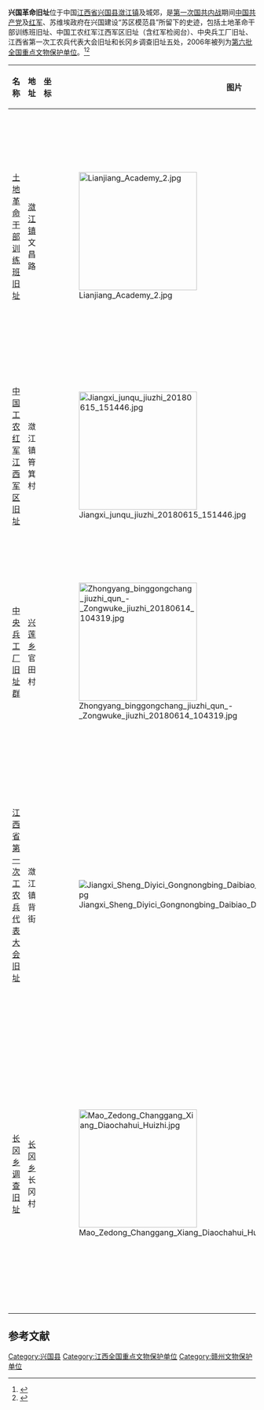 {{文物保护单位
| 级别 = 全国
| 名称 = 兴国革命旧址
| 图片 = Lianjiang Academy - Chongsheng Ci 1.jpg
| 所在 = [[江西省|江西省]][[兴国县|兴国县]]
| 分类 = 近现代重要史迹及代表性建筑
| 时代 = 1929～1933年
| 编号 = [[第六批全国重点文物保护单位|第六批]]第971项
| 登录 = 2006年5月25日
}}

'''兴国革命旧址'''位于中国[[江西省|江西省]][[兴国县|兴国县]][[潋江镇|潋江镇]]及城郊，是[[第一次国共内战|第一次国共内战]]期间[[中国共产党|中国共产党]]及[[红军|红军]]、苏维埃政府在兴国建设“苏区模范县”所留下的史迹，包括土地革命干部训练班旧址、中国工农红军江西军区旧址（含红军检阅台）、中央兵工厂旧址、江西省第一次工农兵代表大会旧址和长冈乡调查旧址五处，2006年被列为[[第六批全国重点文物保护单位|第六批全国重点文物保护单位]]。<ref>{{Cite book |author=国家文物局 编 |title=全国重点文物保护单位（第六批）·第Ⅴ卷 |publisher=文物出版社 |year=2008 |isbn=978-7-5010-2446-9 |pages=485 }}</ref><ref name="凌谢">{{cite web | url = http://news.sina.com.cn/o/2006-02-21/03378257504s.shtml | title = 兴国革命旧址被列入全国重点文物保护单位 | author = 凌传昌 & 谢媛兰 | language = zh | publisher = 江西日报 | date = 2006-02-21 | accessdate = 2018-05-03 | archive-date = 2019-06-05 | archive-url = https://web.archive.org/web/20190605213206/http://news.sina.com.cn/o/2006-02-21/03378257504s.shtml | dead-url = no }}</ref>

{| class="wikitable" style="font-size: 90%;"
|-
! 名称 !! 地址 !! 坐标 !! 图片  !! 说明
|-
| [[土地革命干部训练班旧址|土地革命干部训练班旧址]] || [[潋江镇|潋江镇]]文昌路 || {{coord|26|20|13|N|115|20|31|E|display=inline|scale:10000}} || [[File:Lianjiang_Academy_2.jpg|240px]] || 原为[[潋江书院|潋江书院]]，建于清[[康熙|康熙]]五十七年（1718年）。1929年4月，[[毛泽东|毛泽东]]在此举办土地革命干部训练班，制定了《[[兴国土地法|兴国土地法]]》。
|-
| [[中国工农红军江西军区旧址|中国工农红军江西军区旧址]] || 潋江镇筲箕村 ||  || [[File:Jiangxi_junqu_jiuzhi_20180615_151446.jpg|240px]] || 两层砖木结构，占地2194平方米。红军检阅台土木结构，悬山顶，占地70余平方米。
|-
| [[中央兵工厂旧址群|中央兵工厂旧址群]] || [[兴莲乡|兴莲乡]]官田村 || {{coord|26|25|24|N|115|35|36|E|display=inline|scale:10000}} || [[File:Zhongyang_binggongchang_jiuzhi_qun_-_Zongwuke_jiuzhi_20180614_104319.jpg|240px]] || 包括总务科厂部旧址、枪炮科旧址、弹药科旧址、利铁科旧址、工人俱乐部旧址，占地3597平方米。
|-
| [[江西省第一次工农兵代表大会旧址|江西省第一次工农兵代表大会旧址]] || 潋江镇背街 ||  || [[File:Jiangxi_Sheng_Diyici_Gongnongbing_Daibiao_Dahui_Jiuzhi_20180615_154355.jpg|center]] || 占地945平方米，建于清末，砖木结构，硬山顶。1932年5月1日至8日，[[江西省第一次工农兵代表大会|江西省第一次工农兵代表大会]]在此召开，成立了江西省苏维埃政府。
|-
| [[长冈乡调查旧址|长冈乡调查旧址]] || [[长冈乡|长冈乡]]长冈村 ||  || [[File:Mao_Zedong_Changgang_Xiang_Diaochahui_Huizhi.jpg|240px]] || 土木结构、悬山顶，前后二进，中为天井，占地246平方米。1933年11月，毛泽东率临时中央政府检查团到此调查，并写出《长冈乡调查》一文。
|}

==参考文献==
{{commonscat|Xingguo Revolutionary Sites}}
{{reflist}}

{{江西全国重点文物保护单位}}
{{第二次国内革命战争期间中国共产党革命史迹}}

{{DEFAULTSORT:Xingguo}}
[[Category:兴国县|Category:兴国县]]
[[Category:江西全国重点文物保护单位|Category:江西全国重点文物保护单位]]
[[Category:赣州文物保护单位|Category:赣州文物保护单位]]